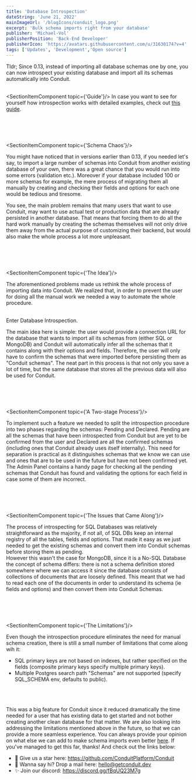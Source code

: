 ```yaml
---
title: 'Database Introspection'
dateString: 'June 21, 2022'
mainImageUrl: '/blogIcons/conduit_logo.png'
excerpt: 'Bulk schema imports right from your database'
publisher: 'Michael-Vol'
publisherPosition: 'Back-End Developer'
publisherIcon: 'https://avatars.githubusercontent.com/u/31630174?v=4'
tags: ['Updates', 'Development','Open source']
---
```

<BlogHeaderComponent
    title={title}
    dateString={dateString}
    mainImageUrl={mainImageUrl}
    publisher={publisher}
    publisherIcon={publisherIcon}
    publisherPosition={publisherPosition}
/>

Tldr; Since 0.13, instead of importing all database schemas one by one, you can now introspect
your existing database and import all its schemas automatically into Conduit.
<br></br>


<SectionItemComponent topic={'Guide'}/>
In case you want to see for yourself how introspection works with detailed examples, check out <a href='https://getconduit.dev/docs/modules/database/introspection'>this guide</a>.

<br></br>
<br></br>
<SectionItemComponent topic={'Schema Chaos'}/>
    <p>
    You might have noticed that in versions earlier than 0.13, if you needed let's say, to import a large number of
    schemas into Conduit from another existing database of your own, there was a great chance that you would run
    into some errors (validation etc.). Moreover if your database included 100 or more schemas for example, the mere
    process of migrating them all manually by creating and checking their fields and options for each one would be
    tedious and tiresome.
</p>
<p>
    You see, the main problem remains that many users that want to use Conduit, may want to use actual test
    or production data that are already persisted in another database. That means that forcing them to do all the hard
    work manually by creating the
    schemas themselves will not only drive them away from the actual purpose of customizing their backend, but would
    also make the
    whole process a lot more unpleasant.
</p>

<br></br>
<br></br>
<SectionItemComponent topic={'The Idea'}/>

The aforementioned problems made us rethink the whole process of importing data into Conduit. We realized that, in order to prevent the user for doing all
the manual work we needed a way to automate the whole procedure.

<br/>
Enter Database Introspection.
<br/>

The main idea here is simple: the user would provide a connection URL for the database that wants to import all its schemas from (either SQL or MongoDB) and Conduit
will automatically infer all the schemas that it contains along with their options and fields. Therefore, the user will only have to confirm the schemas that were
imported before persisting them as "Conduit schemas". The neat part in this process is that not only you save a lot of time, but the same database that stores all
the previous data will also be used for Conduit.

<br></br>
<br></br>
<SectionItemComponent topic={'A Two-stage Process'}/>

To implement such a feature we needed to split the introspection procedure into two phases regarding the schemas: Pending and Declared. Pending are all the schemas
that have been introspected from Conduit but are yet to be confirmed from the user and Declared are all the confirmed schemas (including ones that Conduit already
uses itself internally). This need for separation is practical as it distinguishes schemas that we know we can use and ones that are to be used in the future but
have not been confirmed yet. The Admin Panel contains a handy page for checking all the pending schemas that Conduit has found and validating the options for each
field in case some of them are incorrect.

<br></br>
<br></br>
<SectionItemComponent topic={'The Issues that Came Along'}/>

The process of introspecting for SQL Databases was relatively straightforward as the majority, if not all, of SQL DBs keep an internal registry of all the tables, fields and options.
That made it easy as we just needed to get the existing schemas and convert them into Conduit schemas before storing them as pending.
<br/>
However this wasn't the case for MongoDB, since it is a No-SQL Database the concept of schema differs: there is not a schema definition stored somewhere where we
can access it since the database consists of collections of documents that are loosely defined. This meant that we had to read each one of the documents in order to understand
its schema (ie fields and options) and then convert them into Conduit Schemas.

<br></br>
<br></br>
<SectionItemComponent topic={'The Limitations'}/>

Even though the introspection procedure eliminates the need for manual schema creation, there is still a small number of limitations that come along wih it:
- SQL primary keys are not based on indexes, but rather specified on the fields (composite primary keys specify multiple primary keys).
- Multiple Postgres search path "Schemas" are not supported (specify SQL_SCHEMA env, defaults to public).

<br/>

<br/>
<br/>
<SectionItemComponent topic={'Summary'}/>
This was a big feature for Conduit since it reduced dramatically the time needed for a user that has existing data to get started and not bother
creating another clean database for that matter. We are also looking into addressing the limitations mentioned above in the future, so that we can provide a more
seamless experience. You can always provide your opinion on what else we can add to make schema imports even better <a href='https://github.com/ConduitPlatform/Conduit/issues/77'>here</a>.
If you've managed to get this far, thanks! And check out the links below:

  - 🌟 Give us a star here: https://github.com/ConduitPlatform/Conduit
  - 👋 Wanna say hi? Drop a mail here: hello@getconduit.dev
  - ✨ Join our discord: https://discord.gg/fBqUQ23M7g
